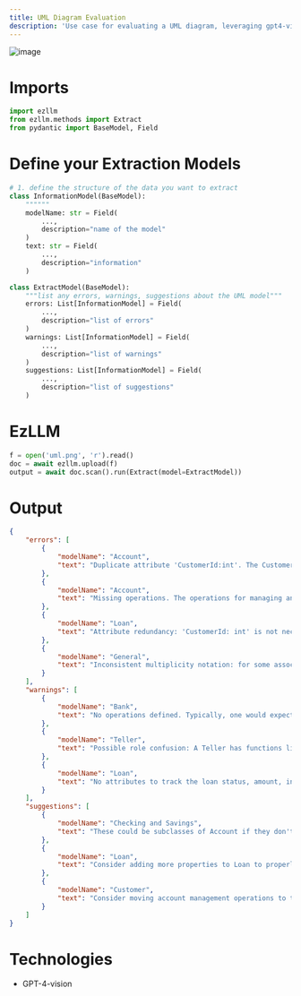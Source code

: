 ```yaml
---
title: UML Diagram Evaluation
description: 'Use case for evaluating a UML diagram, leveraging gpt4-vision'
---
```



![image](</images/usecases/uml.png>)

# Imports
```py
import ezllm
from ezllm.methods import Extract
from pydantic import BaseModel, Field
```

# Define your Extraction Models
```py
# 1. define the structure of the data you want to extract
class InformationModel(BaseModel):
    """"""
    modelName: str = Field(
        ...,
        description="name of the model"
    )
    text: str = Field(
        ...,
        description="information"
    )

class ExtractModel(BaseModel):
    """list any errors, warnings, suggestions about the UML model"""
    errors: List[InformationModel] = Field(
        ...,
        description="list of errors"
    )
    warnings: List[InformationModel] = Field(
        ...,
        description="list of warnings"
    )
    suggestions: List[InformationModel] = Field(
        ...,
        description="list of suggestions"
    )
```

# EzLLM
```py
f = open('uml.png', 'r').read()
doc = await ezllm.upload(f)
output = await doc.scan().run(Extract(model=ExtractModel))
```

# Output
```json
{
    "errors": [
        {
            "modelName": "Account",
            "text": "Duplicate attribute 'CustomerId:int'. The CustomerId attribute is repeated in Checking and Savings, which could indicate an error if they are meant to inherit this attribute from Account."
        },
        {
            "modelName": "Account",
            "text": "Missing operations. The operations for managing an Account such as deposit, withdraw etc. are associated with Customer instead of Account."
        },
        {
            "modelName": "Loan",
            "text": "Attribute redundancy: 'CustomerId: int' is not necessary if Loans are always related to an Account which is linked to a Customer."
        },
        {
            "modelName": "General",
            "text": "Inconsistent multiplicity notation: for some associations, the multiplicity is indicated at the end of the line without an arrow, but the association between Savings and Account uses an arrow."
        }
    ],
    "warnings": [
        {
            "modelName": "Bank",
            "text": "No operations defined. Typically, one would expect to see operations related to managing a bank or its branches."
        },
        {
            "modelName": "Teller",
            "text": "Possible role confusion: A Teller has functions like loan requests that may be typically handled by a loan officer or manager."
        },
        {
            "modelName": "Loan",
            "text": "No attributes to track the loan status, amount, interest rate, terms, or repayment schedule."
        }
    ],
    "suggestions": [
        {
            "modelName": "Checking and Savings",
            "text": "These could be subclasses of Account if they don't add new attributes or operations."
        },
        {
            "modelName": "Loan",
            "text": "Consider adding more properties to Loan to properly capture all relevant loan data."
        },
        {
            "modelName": "Customer",
            "text": "Consider moving account management operations to the Account class or create a separate class that handles account transactions."
        }
    ]
}
```


# Technologies
- GPT-4-vision